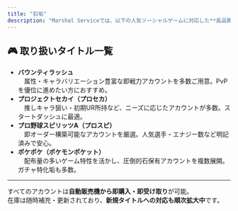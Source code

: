 ```yaml
---
title: "石垢"
description: "Marshal Serviceでは、以下の人気ソーシャルゲームに対応した**高品質なリセマラアカウント（石垢）**を多数取り扱っております。"
---
```


## 🎮 取り扱いタイトル一覧

- **バウンティラッシュ**\
  　属性・キャラバリエーション豊富な即戦力アカウントを多数ご用意。PvPを優位に進めたい方におすすめ。
- **プロジェクトセカイ（プロセカ）**\
  　推しキャラ狙い・初期UR所持など、ニーズに応じたアカウントが多数。スタートダッシュに最適。
- **プロ野球スピリッツA（プロスピ）**\
  　即オーダー構築可能なアカウントを厳選。人気選手・エナジー数など明記済みで安心。
- **ポケポケ（ポケモンポケット）**\
  　配布量の多いゲーム特性を活かし、圧倒的石保有アカウントを複数展開。ガチャ特化垢も多数。

---

すべてのアカウントは**自動販売機から即購入・即受け取り**が可能。\
在庫は随時補充・更新されており、**新規タイトルへの対応も順次拡大中**です。